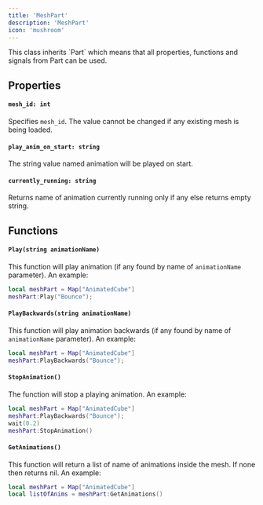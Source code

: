 ```yaml
---
title: 'MeshPart'
description: 'MeshPart'
icon: 'mushroom'
---
```

<Info>
  This class inherits `Part` which means that all properties, functions and signals from Part can be used.
</Info>

## Properties
#### `mesh_id: int`
Specifies `mesh_id`. The value cannot be changed if any existing mesh is being loaded.

#### `play_anim_on_start: string`
The string value named animation will be played on start. 

#### `currently_running: string`
Returns name of animation currently running only if any else returns empty string. 

## Functions
#### `Play(string animationName)`
This function will play animation (if any found by name of `animationName` parameter). An example:
```lua
local meshPart = Map["AnimatedCube"]
meshPart:Play("Bounce");
```

#### `PlayBackwards(string animationName)`
This function will play animation backwards (if any found by name of `animationName` parameter). An example:
```lua
local meshPart = Map["AnimatedCube"]
meshPart:PlayBackwards("Bounce");
```

#### `StopAnimation()`
The function will stop a playing animation. An example:
```lua
local meshPart = Map["AnimatedCube"]
meshPart:PlayBackwards("Bounce");
wait(0.2)
meshPart:StopAnimation()
```

#### `GetAnimations()`
This function will return a list of name of animations inside the mesh. If none then returns nil. An example:
```lua
local meshPart = Map["AnimatedCube"]
local listOfAnims = meshPart:GetAnimations()
```

#### 
